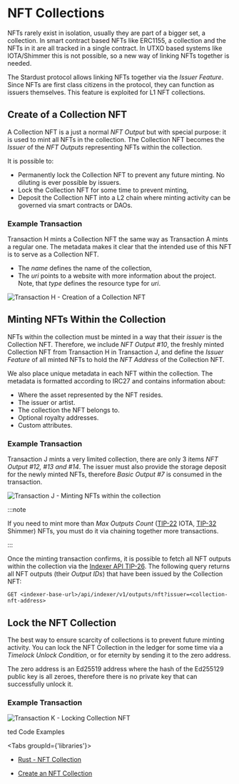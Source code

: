 
# NFT Collections

NFTs rarely exist in isolation, usually they are part of a bigger set, a collection. In smart contract based NFTs like
ERC1155, a collection and the NFTs in it are all tracked in a single contract. In UTXO based systems like IOTA/Shimmer
this is not possible, so a new way of linking NFTs together is needed.

The Stardust protocol allows linking NFTs together via the _Issuer Feature_. Since NFTs are first class citizens in
the protocol, they can function as issuers themselves. This feature is exploited for L1 NFT collections.

## Create of a Collection NFT

A Collection NFT is a just a normal _NFT Output_ but with special purpose: it is used to mint all NFTs in the collection.
The Collection NFT becomes the _Issuer_ of the _NFT Outputs_ representing NFTs within the collection.

It is possible to:
- Permanently lock the Collection NFT to prevent any future minting. No diluting is ever possible by issuers.
- Lock the Collection NFT for some time to prevent minting,
- Deposit the Collection NFT into a L2 chain where minting activity can be governed via smart contracts or DAOs.

### Example Transaction

Transaction H mints a Collection NFT the same way as Transaction A mints a regular one. The metadata makes it clear
that the intended use of this NFT is to serve as a Collection NFT.
 - The _name_ defines the name of the collection,
 - The _uri_ points to a website with more information about the project. Note, that _type_ defines the resource type
for _uri_.

![Transaction H - Creation of a Collection NFT](/img/stardust_explanations/stardust_ledger_anatomy/nft_transaction/tx_H.svg)

## Minting NFTs Within the Collection

NFTs within the collection must be minted in a way that their _issuer_ is the Collection NFT. Therefore, we include
_NFT Output #10_, the freshly minted Collection NFT from Transaction H in Transaction J, and define the _Issuer Feature_
of all minted NFTs to hold the _NFT Address_ of the Collection NFT.

We also place unique metadata in each NFT within the collection. The metadata is formatted according to IRC27 and
contains information about:

- Where the asset represented by the NFT resides.
- The issuer or artist.
- The collection the NFT belongs to.
- Optional royalty addresses.
- Custom attributes.

### Example Transaction

Transaction J mints a very limited collection, there are only 3 items _NFT Output #12, #13 and #14_. The issuer must
also provide the storage deposit for the newly minted NFTs, therefore _Basic Output #7_ is consumed in the transaction.

![Transaction J - Minting NFTs within the collection](/img/stardust_explanations/stardust_ledger_anatomy/nft_transaction/tx_J.svg)

:::note

If you need to mint more than _Max Outputs Count_
([TIP-22](https://github.com/Wollac/protocol-rfcs/blob/protocol-parameters/tips/TIP-0022/tip-0022.md#detailed-design) IOTA,
[TIP-32](https://github.com/iotaledger/tips/blob/shimmer-params/tips/TIP-0032/tip-0032.md#global-parameters) Shimmer)
NFTs, you must do it via chaining together more transactions.

:::

Once the minting transaction confirms, it is possible to fetch all NFT outputs within the collection via the
[Indexer API TIP-26](https://github.com/iotaledger/tips/blob/indexer-api/tips/TIP-0026/tip-0026.md). The following query
returns all NFT outputs (their _Output IDs_) that have been issued by the Collection NFT:

```
GET <indexer-base-url>/api/indexer/v1/outputs/nft?issuer=<collection-nft-address>
```

## Lock the NFT Collection

The best way to ensure scarcity of collections is to prevent future minting activity. You can lock the NFT Collection in
the ledger for some time via a _Timelock Unlock Condition_, or for eternity by sending it to the zero address.

The zero address is an Ed25519 address where the hash of the Ed255129 public key is all zeroes, therefore there is no
private key that can successfully unlock it.

### Example Transaction

![Transaction K - Locking Collection NFT](/img/stardust_explanations/stardust_ledger_anatomy/nft_transaction/tx_K.svg)

ted Code Examples

<Tabs groupId={'libraries'}>
<TabItem value="wallet.rs" label="wallet.rs" >

* [Rust - NFT Collection](https://github.com/iotaledger/wallet.rs/tree/develop/wallet/examples/nft_collection)

</TabItem>
<TabItem value="iota.js" label="iota.js">

* [Create an NFT Collection](https://github.com/iotaledger/iota.js/blob/feat/stardust/packages/iota/examples/nft-collection/src/index.ts)

</TabItem>
</Tabs>
